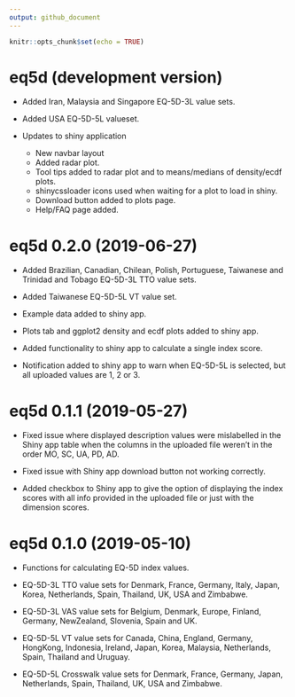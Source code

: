 ```yaml
---
output: github_document
---
```


<!-- NEWS.md is generated from NEWS.Rmd. Please edit that file -->

```r
knitr::opts_chunk$set(echo = TRUE)
```
# eq5d (development version)

* Added Iran, Malaysia and Singapore EQ-5D-3L value sets.

* Added USA EQ-5D-5L valueset.

* Updates to shiny application
    * New navbar layout
    * Added radar plot.
    * Tool tips added to radar plot and to means/medians of density/ecdf plots.
    * shinycssloader icons used when waiting for a plot to load in shiny.
    * Download button added to plots page.
    * Help/FAQ page added.

# eq5d 0.2.0 (2019-06-27)

* Added Brazilian, Canadian, Chilean, Polish, Portuguese, Taiwanese and Trinidad and Tobago EQ-5D-3L TTO value sets.

* Added Taiwanese EQ-5D-5L VT value set.

* Example data added to shiny app.

* Plots tab and ggplot2 density and ecdf plots added to shiny app.

* Added functionality to shiny app to calculate a single index score.

* Notification added to shiny app to warn when EQ-5D-5L is selected, but all uploaded values are 1, 2 or 3.

# eq5d 0.1.1 (2019-05-27)

* Fixed issue where displayed description values were mislabelled in the Shiny app table when the columns in the uploaded file weren't in the order MO, SC, UA, PD, AD.

* Fixed issue with Shiny app download button not working correctly.

* Added checkbox to Shiny app to give the option of displaying the index scores with all info provided in the uploaded file or just with the dimension scores.

# eq5d 0.1.0 (2019-05-10)

* Functions for calculating EQ-5D index values.

* EQ-5D-3L TTO value sets for Denmark, France, Germany, Italy, Japan, Korea, Netherlands, Spain, Thailand, UK, USA and Zimbabwe.

* EQ-5D-3L VAS value sets for Belgium, Denmark, Europe, Finland, Germany, NewZealand, Slovenia, Spain and UK.

* EQ-5D-5L VT value sets for Canada, China, England, Germany, HongKong, Indonesia, Ireland, Japan, Korea, Malaysia, Netherlands, Spain, Thailand and Uruguay.

* EQ-5D-5L Crosswalk value sets for Denmark, France, Germany, Japan, Netherlands, Spain, Thailand, UK, USA and Zimbabwe.

